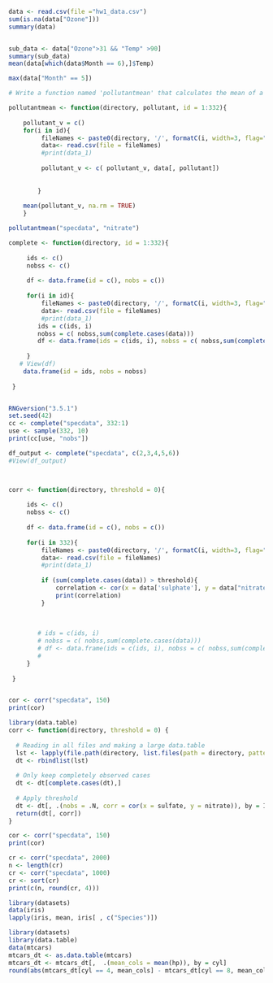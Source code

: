

```r
data <- read.csv(file ="hw1_data.csv")
sum(is.na(data["Ozone"]))
summary(data)


sub_data <- data["Ozone">31 && "Temp" >90]
summary(sub_data)
mean(data[which(data$Month == 6),]$Temp)

max(data["Month" == 5])

```

```r
# Write a function named 'pollutantmean' that calculates the mean of a pollutant (sulfate or nitrate) across a specified #list of monitors. The function 'pollutantmean' takes three arguments: 'directory', 'pollutant', and 'id'. Given a #vector monitor ID numbers, 'pollutantmean' reads that monitors' particulate matter data from the directory specified in #the 'directory' argument and returns the mean of the pollutant across all of the monitors, ignoring any missing values #coded as NA. A prototype of the function is as follows

pollutantmean <- function(directory, pollutant, id = 1:332){
    
    pollutant_v = c()
    for(i in id){
         fileNames <- paste0(directory, '/', formatC(i, width=3, flag="0"), ".csv" )
         data<- read.csv(file = fileNames) 
         #print(data_1)
             
         pollutant_v <- c( pollutant_v, data[, pollutant])
    
         
        }
    
    mean(pollutant_v, na.rm = TRUE)
    }

pollutantmean("specdata", "nitrate")


```
```r
complete <- function(directory, id = 1:332){
    
     ids <- c()
     nobss <- c()
     
     df <- data.frame(id = c(), nobs = c())
     
     for(i in id){
         fileNames <- paste0(directory, '/', formatC(i, width=3, flag="0"), ".csv" )
         data<- read.csv(file = fileNames) 
         #print(data_1)
        ids = c(ids, i)
        nobss = c( nobss,sum(complete.cases(data)))
        df <- data.frame(ids = c(ids, i), nobss = c( nobss,sum(complete.cases(data))))
        
     }
   # View(df)
    data.frame(id = ids, nobs = nobss)
    
 }


RNGversion("3.5.1")  
set.seed(42)
cc <- complete("specdata", 332:1)
use <- sample(332, 10)
print(cc[use, "nobs"])

df_output <- complete("specdata", c(2,3,4,5,6))
#View(df_output)




```

```r
corr <- function(directory, threshold = 0){
    
     ids <- c()
     nobss <- c()
     
     df <- data.frame(id = c(), nobs = c())
     
     for(i in 332){
         fileNames <- paste0(directory, '/', formatC(i, width=3, flag="0"), ".csv" )
         data<- read.csv(file = fileNames) 
         #print(data_1)
         
         if (sum(complete.cases(data)) > threshold){
             correlation <- cor(x = data['sulphate'], y = data["nitrate"])
             print(correlation)
         }
             
    
             
        # ids = c(ids, i)
        # nobss = c( nobss,sum(complete.cases(data)))
        # df <- data.frame(ids = c(ids, i), nobss = c( nobss,sum(complete.cases(data))))
        # 
     }
    
 }


cor <- corr("specdata", 150)
print(cor)


```

```r
library(data.table)
corr <- function(directory, threshold = 0) {
  
  # Reading in all files and making a large data.table
  lst <- lapply(file.path(directory, list.files(path = directory, pattern="*.csv")), data.table::fread)
  dt <- rbindlist(lst)
  
  # Only keep completely observed cases
  dt <- dt[complete.cases(dt),]
  
  # Apply threshold
  dt <- dt[, .(nobs = .N, corr = cor(x = sulfate, y = nitrate)), by = ID][nobs > threshold]
  return(dt[, corr])
}

cor <- corr("specdata", 150)
print(cor)
```

```r
cr <- corr("specdata", 2000)                
n <- length(cr)                
cr <- corr("specdata", 1000)                
cr <- sort(cr)
print(c(n, round(cr, 4)))
```


```r
library(datasets)
data(iris)
lapply(iris, mean, iris[ , c("Species")])
```


```r
library(datasets)
library(data.table)
data(mtcars)
mtcars_dt <- as.data.table(mtcars)
mtcars_dt <- mtcars_dt[,  .(mean_cols = mean(hp)), by = cyl]
round(abs(mtcars_dt[cyl == 4, mean_cols] - mtcars_dt[cyl == 8, mean_cols]))

```




